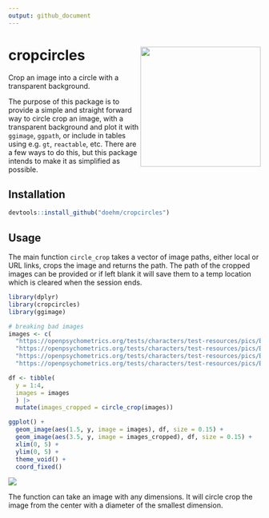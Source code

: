 ```yaml
---
output: github_document
---
```


# cropcircles <img src='dev/images/hex.png' align="right" height="240" />

Crop an image into a circle with a transparent background.

The purpose of this package is to provide a simple and straight forward way to circle crop an image, with a transparent background and plot it with `ggimage`, `ggpath`, or include in tables using e.g. `gt`, `reactable`, etc. There are a few ways to do this, but this package intends to make it as simplified as possible.

## Installation

```r
devtools::install_github("doehm/cropcircles")
```

## Usage

The main function `circle_crop` takes a vector of image paths, either local or URL links, crops the image and returns the path. The path of the cropped images can be provided or if left blank it will save them to a temp location which is cleared when the session ends.

```r

library(dplyr)
library(cropcircles)
library(ggimage)

# breaking bad images
images <- c(
  "https://openpsychometrics.org/tests/characters/test-resources/pics/BB/1.jpg",
  "https://openpsychometrics.org/tests/characters/test-resources/pics/BB/3.jpg", 
  "https://openpsychometrics.org/tests/characters/test-resources/pics/BB/9.jpg", 
  "https://openpsychometrics.org/tests/characters/test-resources/pics/BB/8.jpg")

df <- tibble(
  y = 1:4,
  images = images
  ) |> 
  mutate(images_cropped = circle_crop(images))

ggplot() +
  geom_image(aes(1.5, y, image = images), df, size = 0.15) +
  geom_image(aes(3.5, y, image = images_cropped), df, size = 0.15) +
  xlim(0, 5) +
  ylim(0, 5) +
  theme_void() +
  coord_fixed()
```

<img src='dev/images/bb.png' align="center"/>

The function can take an image with any dimensions. It will circle crop the image from the center with a diameter of the smallest dimension.
